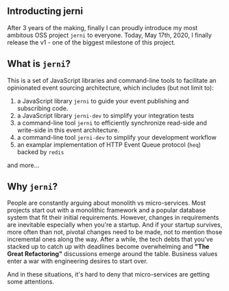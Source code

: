 

## Introducting jerni

After 3 years of the making, finally I can proudly introduce my most ambitous OSS project `jerni` to everyone. Today, May 17th, 2020, I finally release the v1 - one of the biggest milestone of this project.

## What is `jerni`?

This is a set of JavaScript libraries and command-line tools to facilitate an opinionated event sourcing architecture, which includes (but not limit to):

1. a JavaScript library `jerni` to guide your event publishing and subscribing code.
2. a JavaScript library `jerni-dev` to simplify your integration tests
3. a command-line tool `jerni` to efficiently synchronize read-side and write-side in this event architecture.
4. a command-line tool `jerni-dev` to simplify your development workflow
5. an examplar implementation of HTTP Event Queue protocol (`heq`) backed by `redis`

and more…

## Why `jerni`?

People are constantly arguing about monolith vs micro-services. Most projects start out with a monolithic framework and a popular database system that fit their initial requirements. However, changes in requirements are inevitable especially when you're a startup. And if your startup survives, more often than not, pivotal changes need to be made, not to mention those incremental ones along the way. After a while, the tech debts that you've stacked up to catch up with deadlines become overwhelming and **"The Great Refactoring"** discussions emerge around the table. Business values enter a war with engineering desires to start over.

And in these situations, it's hard to deny that micro-services are getting some attentions.
